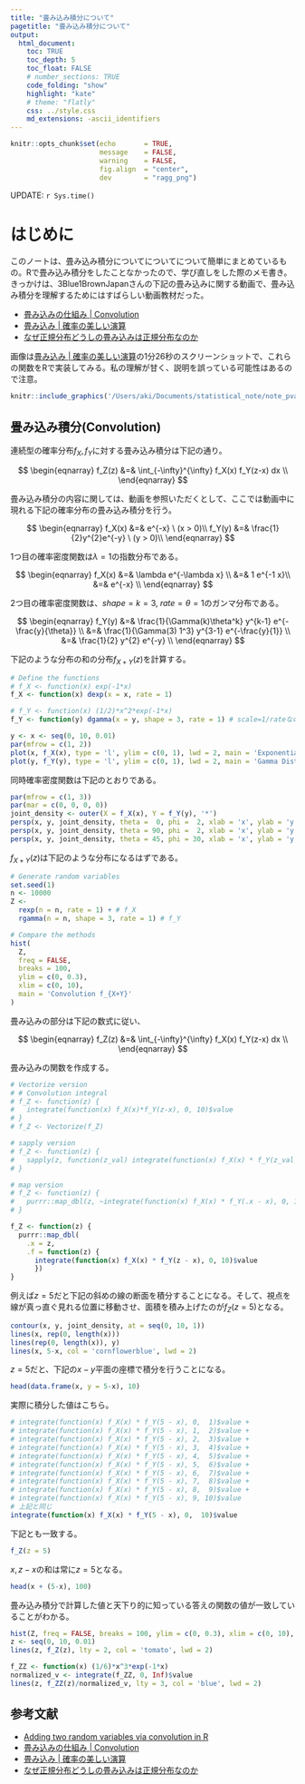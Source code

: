 ```yaml
---
title: "畳み込み積分について"
pagetitle: "畳み込み積分について"
output:
  html_document:
    toc: TRUE
    toc_depth: 5
    toc_float: FALSE
    # number_sections: TRUE
    code_folding: "show"
    highlight: "kate"
    # theme: "flatly"
    css: ../style.css
    md_extensions: -ascii_identifiers
---
```


```r
knitr::opts_chunk$set(echo       = TRUE,
                      message    = FALSE,
                      warning    = FALSE,
                      fig.align  = "center",
                      dev        = "ragg_png")
```

<div class="update-right">
UPDATE: `r Sys.time()`
</div>

# はじめに

このノートは、畳み込み積分についてについてについて簡単にまとめているもの。Rで畳み込み積分をしたことなかったので、学び直しをした際のメモ書き。きっかけは、3Blue1BrownJapanさんの下記の畳み込みに関する動画で、畳み込み積分を理解するためにはすばらしい動画教材だった。

- [畳み込みの仕組み | Convolution](https://www.youtube.com/watch?v=CHx6uHnWErY)
- [畳み込み | 確率の美しい演算](https://www.youtube.com/watch?v=x3iY5JYwnM4&t=957s)
- [なぜ正規分布どうしの畳み込みは正規分布なのか](https://www.youtube.com/watch?v=ygBMnjJC65k)

画像は[畳み込み | 確率の美しい演算](https://www.youtube.com/watch?v=x3iY5JYwnM4&t=957s)の1分26秒のスクリーンショットで、これらの関数をRで実装してみる。私の理解が甘く、説明を誤っている可能性はあるので注意。

```r
knitr::include_graphics('/Users/aki/Documents/statistical_note/note_pvalue18/Convolution.png')
```

## 畳み込み積分(Convolution)

連続型の確率分布$f_X,f_Y$に対する畳み込み積分は下記の通り。

$$
\begin{eqnarray}
f_Z(z) &=& \int_{-\infty}^{\infty}  f_X(x) f_Y(z-x) dx \\
\end{eqnarray}
$$

畳み込み積分の内容に関しては、動画を参照いただくとして、ここでは動画中に現れる下記の確率分布の畳み込み積分を行う。

$$
\begin{eqnarray}
f_X(x) &=& e^{-x} \ (x > 0)\\
f_Y(y) &=& \frac{1}{2}y^{2}e^{-y} \ (y > 0)\\
\end{eqnarray}
$$

1つ目の確率密度関数は$\lambda=1$の指数分布である。

$$
\begin{eqnarray}
f_X(x) &=& \lambda e^{-\lambda x} \\
&=& 1 e^{-1 x}\\
&=& e^{-x} \\
\end{eqnarray}
$$

2つ目の確率密度関数は、$shape=k=3, \ rate=\theta=1$のガンマ分布である。

$$
\begin{eqnarray}
f_Y(y) &=& \frac{1}{\Gamma(k)\theta^k} y^{k-1} e^{-\frac{y}{\theta}}  \\
&=& \frac{1}{\Gamma(3) 1^3} y^{3-1} e^{-\frac{y}{1}} \\
&=& \frac{1}{2} y^{2} e^{-y}  \\
\end{eqnarray}
$$

下記のような分布の和の分布$f_{X+Y}(z)$を計算する。

```r
# Define the functions
# f_X <- function(x) exp(-1*x)
f_X <- function(x) dexp(x = x, rate = 1)

# f_Y <- function(x) (1/2)*x^2*exp(-1*x)
f_Y <- function(y) dgamma(x = y, shape = 3, rate = 1) # scale=1/rateなので、1/1で表現できる

y <- x <- seq(0, 10, 0.01)
par(mfrow = c(1, 2))
plot(x, f_X(x), type = 'l', ylim = c(0, 1), lwd = 2, main = 'Exponential Dist(λ = 1)')
plot(y, f_Y(y), type = 'l', ylim = c(0, 1), lwd = 2, main = 'Gamma Dist(k = 3, θ = 1)')
```

同時確率密度関数は下記のとおりである。

```r
par(mfrow = c(1, 3))
par(mar = c(0, 0, 0, 0))
joint_density <- outer(X = f_X(x), Y = f_Y(y), '*')
persp(x, y, joint_density, theta =  0, phi =  2, xlab = 'x', ylab = 'y', zlab = 'z')
persp(x, y, joint_density, theta = 90, phi =  2, xlab = 'x', ylab = 'y', zlab = 'z')
persp(x, y, joint_density, theta = 45, phi = 30, xlab = 'x', ylab = 'y', zlab = 'z')
```

$f_{X+Y}(z)$は下記のような分布になるはずである。

```r
# Generate random variables
set.seed(1)
n <- 10000
Z <- 
  rexp(n = n, rate = 1) + # f_X
  rgamma(n = n, shape = 3, rate = 1) # f_Y

# Compare the methods
hist(
  Z,
  freq = FALSE,
  breaks = 100,
  ylim = c(0, 0.3),
  xlim = c(0, 10),
  main = 'Convolution f_{X+Y}'
)
```

畳み込みの部分は下記の数式に従い、

$$
\begin{eqnarray}
f_Z(z) &=& \int_{-\infty}^{\infty}  f_X(x) f_Y(z-x) dx \\
\end{eqnarray}
$$

畳み込みの関数を作成する。

```r
# Vectorize version
# # Convolution integral
# f_Z <- function(z) {
#   integrate(function(x) f_X(x)*f_Y(z-x), 0, 10)$value
# }
# f_Z <- Vectorize(f_Z)

# sapply version
# f_Z <- function(z) {
#   sapply(z, function(z_val) integrate(function(x) f_X(x) * f_Y(z_val - x), 0, 10)$value)
# }

# map version
# f_Z <- function(z) {
#   purrr::map_dbl(z, ~integrate(function(x) f_X(x) * f_Y(.x - x), 0, 10)$value)
# }

f_Z <- function(z) {
  purrr::map_dbl(
    .x = z, 
    .f = function(z) {
      integrate(function(x) f_X(x) * f_Y(z - x), 0, 10)$value
      })
}
```


例えば$z=5$だと下記の斜めの線の断面を積分することになる。そして、視点を線が真っ直ぐ見れる位置に移動させ、面積を積み上げたのが$f_Z(z=5)$となる。

```r
contour(x, y, joint_density, at = seq(0, 10, 1)) 
lines(x, rep(0, length(x)))
lines(rep(0, length(x)), y)
lines(x, 5-x, col = 'cornflowerblue', lwd = 2)
```

$z=5$だと、下記の$x-y$平面の座標で積分を行うことになる。

```r
head(data.frame(x, y = 5-x), 10)
```

実際に積分した値はこちら。

```r
# integrate(function(x) f_X(x) * f_Y(5 - x), 0,  1)$value +
# integrate(function(x) f_X(x) * f_Y(5 - x), 1,  2)$value +
# integrate(function(x) f_X(x) * f_Y(5 - x), 2,  3)$value +
# integrate(function(x) f_X(x) * f_Y(5 - x), 3,  4)$value +
# integrate(function(x) f_X(x) * f_Y(5 - x), 4,  5)$value +
# integrate(function(x) f_X(x) * f_Y(5 - x), 5,  6)$value +
# integrate(function(x) f_X(x) * f_Y(5 - x), 6,  7)$value +
# integrate(function(x) f_X(x) * f_Y(5 - x), 7,  8)$value +
# integrate(function(x) f_X(x) * f_Y(5 - x), 8,  9)$value +
# integrate(function(x) f_X(x) * f_Y(5 - x), 9, 10)$value
# 上記と同じ
integrate(function(x) f_X(x) * f_Y(5 - x), 0,  10)$value
```

下記とも一致する。

```r
f_Z(z = 5)
```

$x,z-x$の和は常に$z=5$となる。

```r
head(x + (5-x), 100)
```

畳み込み積分で計算した値と天下り的に知っている答えの関数の値が一致していることがわかる。

```r
hist(Z, freq = FALSE, breaks = 100, ylim = c(0, 0.3), xlim = c(0, 10), main = 'Convolution f_{X+Y}')
z <- seq(0, 10, 0.01)
lines(z, f_Z(z), lty = 2, col = 'tomato', lwd = 2)

f_ZZ <- function(x) (1/6)*x^3*exp(-1*x)
normalized_v <- integrate(f_ZZ, 0, Inf)$value
lines(z, f_ZZ(z)/normalized_v, lty = 3, col = 'blue', lwd = 2)
```

## 参考文献

- [Adding two random variables via convolution in R](https://stackoverflow.com/questions/23569133/adding-two-random-variables-via-convolution-in-r)
- [畳み込みの仕組み | Convolution](https://www.youtube.com/watch?v=CHx6uHnWErY)
- [畳み込み | 確率の美しい演算](https://www.youtube.com/watch?v=x3iY5JYwnM4&t=957s)
- [なぜ正規分布どうしの畳み込みは正規分布なのか](https://www.youtube.com/watch?v=ygBMnjJC65k)

